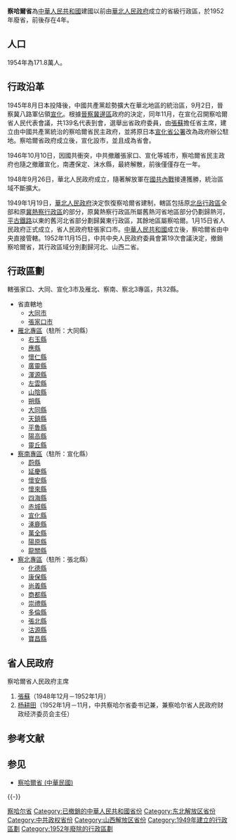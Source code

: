 {{about|中华人民共和国的一个省|中华民国大陆时期的一个省|察哈爾省 (中華民國)}}
{{Unreferenced|time=2021-12-04T04:39:02+00:00}}
{{Infobox Former Subdivision
|native_name = 
|conventional_long_name = 察哈爾省
|common_name = 察
|subdivision = [[省|省]]
|nation = {{PRC}}
|year_start = 1949年
|event_start = 
|date_start = 
|year_end = 1952年
|event_end = 
|date_end = 
|p1 = 察哈爾省 (中華民國)
|flag_p1 = Flag_of_the_Republic_of_China.svg
|s1 = 河北省
|flag_s1 = Flag of the People's Republic of China.svg
|s2 = 山西省
|flag_s2 = Flag of the People's Republic of China.svg
|image_flag = 
|image_coat = 
|image_map = PRC-Chahar.png
|image_map_caption = 
|capital = [[張家口市|張家口市]]
|common_languages       =
|stat_year1             = 
|stat_area1             = 
|stat_pop1              = 
}}
'''察哈爾省'''為[[中華人民共和國|中華人民共和國]]建國以前由[[華北人民政府|華北人民政府]]成立的省級行政區，於1952年廢省，前後存在4年。

== 人口 ==
1954年為171.8萬人。

== 行政沿革 ==
1945年8月日本投降後，中國共產黨趁勢擴大在華北地區的統治區，9月2日，晉察冀八路軍佔領[[宣化區|宣化]]。根據[[晉察冀邊區|晉察冀邊區]]政府的決定，同年11月，在宣化召開察哈爾省人民代表會議，共139名代表到會，選舉出省政府委員，由[[張蘇|張蘇]]擔任省主席，建立由中國共產黨統治的察哈爾省民主政府，並將原日本[[宣化省公署|宣化省公署]]改為政府辦公駐地。察哈爾省政府成立後，宣化設市，並且成為省會。

1946年10月10日，因國共衝突，中共撤離張家口、宣化等城市，察哈爾省民主政府也隨之撤離宣化，南遷保定、沫水縣，最終解散，前後僅僅存在一年。

1948年9月26日，華北人民政府成立，隨著解放軍在[[國共內戰|國共內戰]]接連獲勝，統治區域不斷擴大。

1949年1月19日，[[華北人民政府|華北人民政府]]決定恢復察哈爾省建制，轄區包括原[[北岳行政區|北岳行政區]]全部和原[[冀熱察行政區|冀熱察行政區]]的部分，原冀熱察行政區所屬舊熱河省地區部分仍劃歸熱河，[[平古鐵路|平古鐵路]]以東的舊河北省部分劃歸冀東行政區，其餘地區屬察哈爾。1月15日省人民政府正式成立，省人民政府駐張家口市。[[中華人民共和國|中華人民共和國]]成立後，察哈爾省由中央直接管轄。1952年11月15日，中共中央人民政府委員會第19次會議決定，撤銷察哈爾省，其行政區域分別劃歸河北、山西二省。

== 行政區劃 ==
轄張家口、大同、宣化3市及雁北、察南、察北3專區，共32縣。

*省直轄地 
**[[大同市|大同市]]
**[[張家口市|張家口市]]
*[[雁北專區|雁北專區]]（駐所：大同縣） 
**[[右玉縣|右玉縣]]
**[[應縣|應縣]]
**[[懷仁縣|懷仁縣]]
**[[廣靈縣|廣靈縣]]
**[[渾源縣|渾源縣]]
**[[左雲縣|左雲縣]]
**[[山陰縣|山陰縣]]
**[[朔縣|朔縣]]
**[[大同縣|大同縣]]
**[[天鎮縣|天鎮縣]]
**[[平魯縣|平魯縣]]
**[[陽高縣|陽高縣]]
**[[靈丘縣|靈丘縣]]
*[[察南專區|察南專區]]（駐所：宣化縣） 
**[[蔚縣|蔚縣]]
**[[延慶縣|延慶縣]]
**[[懷安縣|懷安縣]]
**[[懷來縣|懷來縣]]
**[[四海縣|四海縣]]
**[[赤城縣|赤城縣]]
**[[宣化縣|宣化縣]]
**[[涿鹿縣|涿鹿縣]]
**[[萬全縣|萬全縣]]
**[[陽原縣|陽原縣]]
**[[龍關縣|龍關縣]]
*[[察北專區|察北專區]]（駐所：張北縣） 
**[[化德縣|化德縣]]
**[[康保縣|康保縣]]
**[[尚義縣|尚義縣]]
**[[商都縣|商都縣]]
**[[崇禮縣|崇禮縣]]
**[[多倫縣|多倫縣]]
**[[張北縣|張北縣]]
**[[沽源縣|沽源縣]]
**[[寶昌縣|寶昌縣]]

== 省人民政府 ==
{{Main|察哈爾省行政首長列表}}
; 察哈爾省人民政府主席
# [[張蘇|張蘇]]（1948年12月－1952年1月）
# [[杨耕田|杨耕田]]（1952年1月－11月，中共察哈尔省委书记兼，兼察哈尔省人民政府财政经济委员会主任）

== 参考文献 ==
{{Reflist}}

== 参见 ==
{{Portal|中华人民共和国}}
* [[察哈爾省_(中華民國)|察哈爾省 (中華民國)]]

{{-}}
{{中华人民共和国省级以上行政区变动}}
{{察哈尔行政长官}}
{{蒙古族|史}}

{{DEFAULTSORT:Chahar}}
[[Category:察哈尔省|]]
[[Category:已撤銷的中華人民共和國省份|Category:已撤銷的中華人民共和國省份]]
[[Category:东北解放区省份|Category:东北解放区省份]]
[[Category:中共政权省份|Category:中共政权省份]]
[[Category:山西解放区省份|Category:山西解放区省份]]
[[Category:1949年建立的行政區劃|Category:1949年建立的行政區劃]]
[[Category:1952年廢除的行政區劃|Category:1952年廢除的行政區劃]]